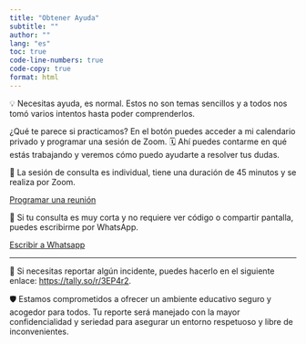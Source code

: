 ```yaml
---
title: "Obtener Ayuda"
subtitle: ""
author: ""
lang: "es"
toc: true
code-line-numbers: true
code-copy: true
format: html
---
```


💡 Necesitas ayuda, es normal. Estos no son temas sencillos y a todos nos tomó varios intentos hasta poder comprenderlos.

¿Qué te parece si practicamos? En el botón puedes acceder a mi calendario privado y programar una sesión de Zoom. 🗓️ Ahí puedes contarme en qué estás trabajando y veremos cómo puedo ayudarte a resolver tus dudas.

📅 La sesión de consulta es individual, tiene una duración de 45 minutos y se realiza por Zoom.

[Programar una reunión](https://cal.com/aprendetidyverse/reuniones-1h){.btn .btn-outline-primary .btn role="button"} 

📱 Si tu consulta es muy corta y no requiere ver código o compartir pantalla, puedes escribirme por WhatsApp.


[Escribir a Whatsapp](https://wa.me/50683725899){.btn .btn-outline-primary .btn role="button"} 

---

🚨 Si necesitas reportar algún incidente, puedes hacerlo en el siguiente enlace: [https://tally.so/r/3EP4r2](https://tally.so/r/3EP4r2).

🛡️ Estamos comprometidos a ofrecer un ambiente educativo seguro y acogedor para todos. Tu reporte será manejado con la mayor confidencialidad y seriedad para asegurar un entorno respetuoso y libre de inconvenientes.

